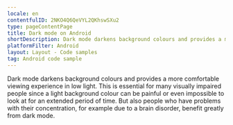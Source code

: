 ```yaml
---
locale: en
contentfulID: 2NKO4Q6QeVYL2QKhswSXu2
type: pageContentPage
title: Dark mode on Android
shortDescription: Dark mode darkens background colours and provides a more comfortable viewing experience in low light.
platformFilter: Android
layout: Layout - Code samples
tag: Android code sample
---
```


Dark mode darkens background colours and provides a more comfortable viewing experience in low light. This is essential for many visually impaired people since a light background colour can be painful or even impossible to look at for an extended period of time. But also people who have problems with their concentration, for example due to a brain disorder, benefit greatly from dark mode.

<CodeSample id="screen-dark-mode" locale="en" platform="android"/>
